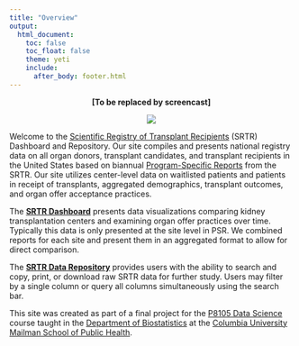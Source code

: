```yaml
---
title: "Overview"
output: 
  html_document:
    toc: false
    toc_float: false
    theme: yeti
    include:
      after_body: footer.html
---
```



<center>
**[To be replaced by screencast]**


![](./img/demographics_summary.png) 


</center>

Welcome to the [Scientific Registry of Transplant Recipients](https://www.srtr.org/) (SRTR) Dashboard and Repository. Our site compiles and presents national registry data on all organ donors, transplant candidates, and transplant recipients in the United States based on biannual [Program-Specific Reports](https://www.srtr.org/reports/program-specific-reports/) from the SRTR. Our site utilizes center-level data on waitlisted patients and patients in receipt of transplants, aggregated demographics, transplant outcomes, and organ offer acceptance practices.   

The [**SRTR Dashboard**](dashboard.html) presents data visualizations comparing kidney transplantation centers and examining organ offer practices over time. Typically this data is only presented at the site level in PSR. We combined reports for each site and present them in an aggregated format to allow for direct comparison.   

The [**SRTR Data Repository**](data_repository.html) provides users with the ability to search and copy, print, or download raw SRTR data for further study. Users may filter by a single column or query all columns simultaneously using the search bar.

This site was created as part of a final project for the [P8105 Data Science](https://www.p8105.com/) course taught in the [Department of Biostatistics](http://www.publichealth.columbia.edu/academics/departments/biostatistics) at the [Columbia University Mailman School of Public Health](http://www.publichealth.columbia.edu/).
